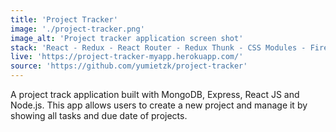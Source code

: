 ```yaml
---
title: 'Project Tracker'
image: './project-tracker.png'
image_alt: 'Project tracker application screen shot'
stack: 'React - Redux - React Router - Redux Thunk - CSS Modules - Firebase - Node.js - Express - MongoDB - Heroku'
live: 'https://project-tracker-myapp.herokuapp.com/'
source: 'https://github.com/yumietzk/project-tracker'
---
```


A project track application built with MongoDB, Express, React JS and Node.js. This app allows users to create a new project and manage it by showing all tasks and due date of projects.
